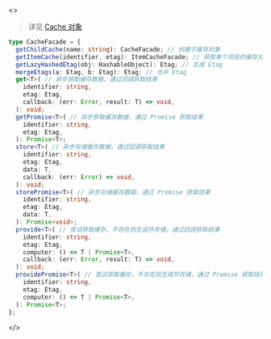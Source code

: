 <>

> 详见 [Cache 对象](/api/objects/cache)

```ts
type CacheFacade = {
  getChildCache(name: string): CacheFacade; // 创建子缓存对象
  getItemCache(identifier, etag): ItemCacheFacade; // 获取单个项目的缓存对象
  getLazyHashedEtag(obj: HashableObject): Etag; // 生成 Etag
  mergeEtags(a: Etag, b: Etag): Etag; // 合并 Etag
  get<T>( // 异步获取缓存数据，通过回调获取结果
    identifier: string,
    etag: Etag,
    callback: (err: Error, result: T) => void,
  ): void;
  getPromise<T>( // 异步获取缓存数据，通过 Promise 获取结果
    identifier: string,
    etag: Etag,
  ): Promise<T>;
  store<T>( // 异步存储缓存数据，通过回调获取结果
    identifier: string,
    etag: Etag,
    data: T,
    callback: (err: Error) => void,
  ): void;
  storePromise<T>( // 异步存储缓存数据，通过 Promise 获取结果
    identifier: string,
    etag: Etag,
    data: T,
  ): Promise<void>;
  provide<T>( // 尝试获取缓存，不存在则生成并存储，通过回调获取结果
    identifier: string,
    etag: Etag,
    computer: () => T | Promise<T>,
    callback: (err: Error, result: T) => void,
  ): void;
  providePromise<T>( // 尝试获取缓存，不存在则生成并存储，通过 Promise 获取结果
    identifier: string,
    etag: Etag,
    computer: () => T | Promise<T>,
  ): Promise<T>;
};
```

</>
